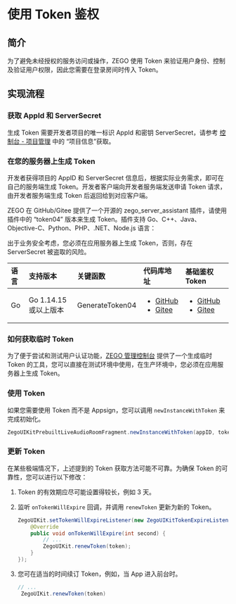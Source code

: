 
# 使用 Token 鉴权


## 简介

为了避免未经授权的服务访问或操作，ZEGO 使用 Token 来验证用户身份、控制及验证用户权限，因此您需要在登录房间时传入 Token。

## 实现流程

<TokenImplementationProcessAudioroom/>

### 获取 AppId 和 ServerSecret

生成 Token 需要开发者项目的唯一标识 AppId 和密钥 ServerSecret，请参考 [控制台 - 项目管理](https://doc-zh.zego.im/article/12107) 中的 “项目信息”获取。

### 在您的服务器上生成 Token


开发者获得项目的 AppID 和 ServerSecret 信息后，根据实际业务需求，即可在自己的服务端生成 Token。开发者客户端向开发者服务端发送申请 Token 请求，由开发者服务端生成 Token 后返回给到对应客户端。

ZEGO 在 GitHub/Gitee 提供了一个开源的 zego_server_assistant 插件，请使用插件中的 “token04” 版本来生成 Token。插件支持 Go、C++、Java、Objective-C、Python、PHP、.NET、Node.js 语言：

<Warning title="Warning">

出于业务安全考虑，您必须在应用服务器上生成 Token，否则，存在 ServerSecret 被盗取的风险。
</Warning>

| 语言 | 支持版本              | 关键函数        | 代码库地址                                                                                                                                                                                                                                                                                 | 基础鉴权 Token                                                                                                                                                                                                                                                                                                                 |
| :--- | :-------------------- | :-------------- | :----------------------------------------------------------------------------------------------------------------------------------------------------------------------------------------------------------------------------------------------------------------------------------------- | :----------------------------------------------------------------------------------------------------------------------------------------------------------------------------------------------------------------------------------------------------------------------------------------------------------------------------- |
| Go   | Go 1.14.15 或以上版本 | GenerateToken04 | <ul><li><a target="_blank" href="https://github.com/zegoim/zego_server_assistant/tree/release/github/token/go/src/token04">GitHub</a></li><li><a target="_blank" href="https://gitee.com/zegodev_admin/zego_server_assistant/tree/release/github/token/go/src/token04">Gitee</a></li></ul> | <ul><li><a target="_blank" href="https://github.com/zegoim/zego_server_assistant/blob/release/github/token/go/sample/token04/sample-base.go">GitHub</a></li><li><a target="_blank" href="https://gitee.com/zegodev_admin/zego_server_assistant/blob/release/github/token/go/sample/token04/sample-base.go">Gitee</a></li></ul> |


### 如何获取临时 Token

为了便于尝试和测试用户认证功能，[ZEGO 管理控制台](https://console.zego.com) 提供了一个生成临时 Token 的工具，您可以直接在测试环境中使用，在生产环境中，您必须在应用服务器上生成 Token。

### 使用 Token

如果您需要使用 Token 而不是 Appsign，您可以调用 `newInstanceWithToken` 来完成初始化。

```java
ZegoUIKitPrebuiltLiveAudioRoomFragment.newInstanceWithToken(appID, token, userID, userName, roomID, config)
```

### 更新 Token

在某些极端情况下，上述提到的 Token 获取方法可能不可靠。为确保 Token 的可靠性，您可以进行以下修改：

1. Token 的有效期应尽可能设置得较长，例如 3 天。
2. 监听 `onTokenWillExpire` 回调，并调用 `renewToken` 更新为新的 Token。
    ```java
    ZegoUIKit.setTokenWillExpireListener(new ZegoUIKitTokenExpireListener() {
        @Override
        public void onTokenWillExpire(int second) {
            // ...
            ZegoUIKit.renewToken(token);
        }
    });
    ```

3. 您可在适当的时间续订 Token，例如，当 App 进入前台时。
   ```java
   // ...
    ZegoUIKit.renewToken(token)
   ```
